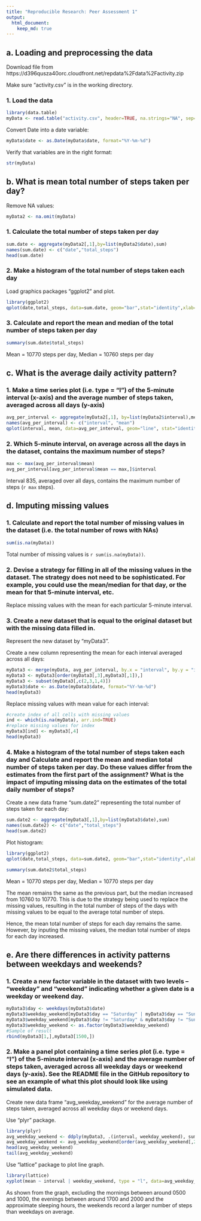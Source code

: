 ```yaml
---
title: "Reproducible Research: Peer Assessment 1"
output: 
  html_document:
    keep_md: true
---
```


## a. Loading and preprocessing the data

Download file from https://d396qusza40orc.cloudfront.net/repdata%2Fdata%2Factivity.zip

Make sure "activity.csv" is in the working directory.

### 1. Load the data

```r
library(data.table)
myData <- read.table("activity.csv", header=TRUE, na.strings="NA", sep=',')
```

Convert Date into a date variable:
```r
myData$date <- as.Date(myData$date, format="%Y-%m-%d")
```

Verify that variables are in the right format:
```r
str(myData)
```

## b. What is mean total number of steps taken per day?

Remove NA values:
```r
myData2 <- na.omit(myData)
```

### 1. Calculate the total number of steps taken per day
```r
sum.date <- aggregate(myData2[,1],by=list(myData2$date),sum)
names(sum.date) <- c("date","total_steps")
head(sum.date)
```

### 2. Make a histogram of the total number of steps taken each day
Load graphics packages "ggplot2" and plot.
```r
library(ggplot2)
qplot(date,total_steps, data=sum.date, geom="bar",stat="identity",xlab="Date",ylab="Total Number of Steps",main="Total Steps for Each Day")
```

### 3. Calculate and report the mean and median of the total number of steps taken per day

```r
summary(sum.date$total_steps)
```

Mean = 10770 steps per day, Median = 10760 steps per day

## c. What is the average daily activity pattern?

### 1. Make a time series plot (i.e. type = "l") of the 5-minute interval (x-axis) and the average number of steps taken, averaged across all days (y-axis)

```r
avg_per_interval <- aggregate(myData2[,1], by=list(myData2$interval),mean)
names(avg_per_interval) <- c("interval", "mean")
qplot(interval, mean, data=avg_per_interval, geom="line", stat="identity",xlab="Interval", ylab="Avg No. of Steps")
```

### 2. Which 5-minute interval, on average across all the days in the dataset, contains the maximum number of steps?

```r
max <- max(avg_per_interval$mean)
avg_per_interval[avg_per_interval$mean == max,]$interval
```

Interval 835, averaged over all days, contains the maximum number of steps (`r max` steps).

## d. Imputing missing values

### 1. Calculate and report the total number of missing values in the dataset (i.e. the total number of rows with NAs)

```r
sum(is.na(myData))
```

Total number of missing values is `r sum(is.na(myData))`.

### 2. Devise a strategy for filling in all of the missing values in the dataset. The strategy does not need to be sophisticated. For example, you could use the mean/median for that day, or the mean for that 5-minute interval, etc.

Replace missing values with the mean for each particular 5-minute interval.

### 3. Create a new dataset that is equal to the original dataset but with the missing data filled in.

Represent the new dataset by "myData3".

Create a new column representing the mean for each interval averaged across all days:
```r
myData3 <- merge(myData, avg_per_interval, by.x = "interval", by.y = "interval")
myData3 <- myData3[order(myData3[,3],myData3[,1]),]
myData3 <- subset(myData3[,c(2,3,1,4)])
myData3$date <- as.Date(myData3$date, format="%Y-%m-%d")
head(myData3)
```

Replace missing values with mean value for each interval:
```r
#create index of all cells with missing values
ind <- which(is.na(myData), arr.ind=TRUE)
#replace missing values for index
myData3[ind] <- myData3[,4]
head(myData3)
```

### 4. Make a histogram of the total number of steps taken each day and Calculate and report the mean and median total number of steps taken per day. Do these values differ from the estimates from the first part of the assignment? What is the impact of imputing missing data on the estimates of the total daily number of steps?

Create a new data frame "sum.date2" representing the total number of steps taken for each day:
```r
sum.date2 <- aggregate(myData3[,1],by=list(myData3$date),sum)
names(sum.date2) <- c("date","total_steps")
head(sum.date2)
```

Plot histogram:
```r
library(ggplot2)
qplot(date,total_steps, data=sum.date2, geom="bar",stat="identity",xlab="Date",ylab="Total Number of Steps",main="Total Steps for Each Day (with missing values filled)")
```

```r
summary(sum.date2$total_steps)
```

Mean = 10770 steps per day, Median = 10770 steps per day

The mean remains the same as the previous part, but the median increased from 10760 to 10770. This is due to the strategy being used to replace the missing values, resulting in the total number of steps of the days with missing values to be equal to the average total number of steps.

Hence, the mean total number of steps for each day remains the same. However, by inputing the missing values, the median total number of steps for each day increased.

## e. Are there differences in activity patterns between weekdays and weekends?

### 1. Create a new factor variable in the dataset with two levels – “weekday” and “weekend” indicating whether a given date is a weekday or weekend day.

```r
myData3$day <- weekdays(myData3$date)
myData3$weekday_weekend[myData3$day == "Saturday" | myData3$day == "Sunday"] <- "weekend" 
myData3$weekday_weekend[myData3$day != "Saturday" & myData3$day != "Sunday"] <- "weekday" 
myData3$weekday_weekend <- as.factor(myData3$weekday_weekend)
#Sample of result
rbind(myData3[1,],myData3[1500,])
```

### 2. Make a panel plot containing a time series plot (i.e. type = "l") of the 5-minute interval (x-axis) and the average number of steps taken, averaged across all weekday days or weekend days (y-axis). See the README file in the GitHub repository to see an example of what this plot should look like using simulated data.

Create new data frame "avg_weekday_weekend" for the average number of steps taken, averaged across all weekday days or weekend days.

Use "plyr" package.
```r
library(plyr)
avg_weekday_weekend <- ddply(myData3, .(interval, weekday_weekend), summarize, mean = round(mean(steps), 3))
avg_weekday_weekend <- avg_weekday_weekend[order(avg_weekday_weekend[,2],avg_weekday_weekend[,1]),]
head(avg_weekday_weekend)
tail(avg_weekday_weekend)
```

Use "lattice" package to plot line graph.
```r
library(lattice)
xyplot(mean ~ interval | weekday_weekend, type = "l", data=avg_weekday_weekend,layout=c(1,2))
```

As shown from the graph, excluding the mornings between around 0500 and 1000, the evenings between around 1700 and 2000 and the approximate sleeping hours, the weekends record a larger number of steps than weekdays on average.
